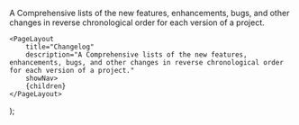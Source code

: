 
A Comprehensive lists of the new features, enhancements, bugs, and other changes in reverse chronological order for each version of a project.

<Changelog />

    <PageLayout
        title="Changelog"
        description="A Comprehensive lists of the new features, enhancements, bugs, and other changes in reverse chronological order for each version of a project."
        showNav>
        {children}
    </PageLayout>
);
